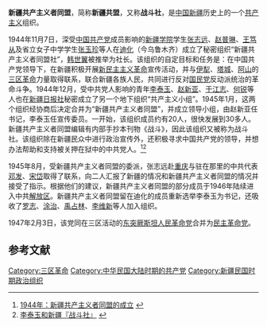 '''新疆共产主义者同盟'''，简称'''新疆共盟'''，又称'''战斗社'''，是[[中国|中国]][[新疆|新疆]]历史上的一个[[共产主义|共产主义]]组织。

1944年11月7日，深受[[中国共产党|中国共产党]]成员影响的[[新疆学院|新疆学院]]学生[[张志远|张志远]]、[[赵普琳|赵普琳]]、[[王笃从|王笃从]]及省立女子中学学生[[张玉珍|张玉珍]]等人在[[迪化|迪化]]（今乌鲁木齐）成立了秘密组织“新疆共产主义者同盟社”，[[韩世翼|韩世翼]]被推举为社长。该组织的自定目标和任务是：在中国共产党领导下，在新疆积极开展[[新民主主义革命|新民主主义革命]]宣传活动，并与[[伊犁|伊犁]]、[[塔城|塔城]]、[[阿山|阿山]]的[[三区革命|三区革命]]力量取得联系，联合新疆各族人民，共同进行反对[[国民党|国民党]]反动派统治的革命斗争。1944年12月，受中共党人影响的青年[[李泰玉|李泰玉]]、[[赵新亚|赵新亚]]、[[于江志|于江志]]、[[何锐|何锐]]等人也在[[新疆日报社|新疆日报社]]秘密成立了另一个地下组织“共产主义小组”。1945年1月，这两个组织经协商后决定合并为“新疆共产主义者同盟”，并成立领导小组，由赵新亚任书记，李泰玉任宣传委员。一开始，该组织成员约有20人，很快发展到30多人。新疆共产主义者同盟编辑有内部手抄本刊物《战斗》，因此该组织又被称为战斗社。该组织除在新疆民众中进行政治宣传外，还积极寻求中国共产党的领导，并想办法帮助和支持被关押在狱中的中共党人。<ref>[http://www.xjkunlun.cn/dswx/jjds/2010/2026069.htm 1944年：新疆共产主义者同盟的成立] {{Wayback|url=http://www.xjkunlun.cn/dswx/jjds/2010/2026069.htm |date=20160304202216 }}</ref><ref>[http://www.xjass.com/ls/content/2009-11/17/content_117906.htm 李泰玉和新疆『战斗社』] {{webarchive|url=https://web.archive.org/web/20140506113740/http://www.xjass.com/ls/content/2009-11/17/content_117906.htm |date=2014-05-06 }}</ref>

1945年8月，受新疆共产主义者同盟的委派，张志远赴[[重庆|重庆]]与驻在那里的中共代表[[邓发|邓发]]、[[宋岱|宋岱]]取得了联系，向二人汇报了新疆的情况和新疆共产主义者同盟的情况并接受了指示。根据他们的建议，新疆共产主义者同盟的部分成员于1946年陆续进入中共[[解放区|解放区]]。新疆共产主义者同盟留在迪化的成员重新选举李泰玉为书记，还吸收了[[罗志|罗志]]、[[涂治|涂治]]、[[禹占林|禹占林]]、[[李维新|李维新]]等人加入组织。

1947年2月3日，该党同在三区活动的[[东突厥斯坦人民革命党|东突厥斯坦人民革命党]]合并为[[民主革命党_(新疆)|民主革命党]]。

== 参考文献 ==
{{Reflist}}

[[Category:三区革命|Category:三区革命]]
[[Category:中华民国大陆时期的共产党|Category:中华民国大陆时期的共产党]]
[[Category:新疆民国时期政治组织|Category:新疆民国时期政治组织]]